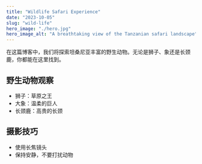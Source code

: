 ```yaml
---
title: "Wildlife Safari Experience"
date: "2023-10-05"
slug: "wild-life"
hero_image: "./hero.jpg"
hero_image_alt: "A breathtaking view of the Tanzanian safari landscape"
---
```


在这篇博客中，我们将探索坦桑尼亚丰富的野生动物。无论是狮子、象还是长颈鹿，你都能在这里找到。

## 野生动物观察
- 狮子：草原之王
- 大象：温柔的巨人
- 长颈鹿：高贵的长颈

## 摄影技巧
- 使用长焦镜头
- 保持安静，不要打扰动物